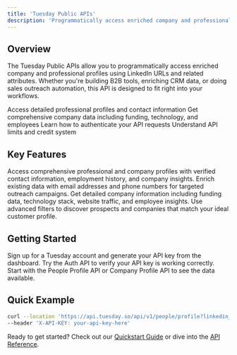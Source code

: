 ```yaml
---
title: 'Tuesday Public APIs'
description: 'Programmatically access enriched company and professional profiles using LinkedIn URLs and related attributes'
---
```


## Overview

The Tuesday Public APIs allow you to programmatically access enriched company and professional profiles using LinkedIn URLs and related attributes. Whether you're building B2B tools, enriching CRM data, or doing sales outreach automation, this API is designed to fit right into your workflows.

<CardGroup cols={2}>
  <Card
    title="People APIs"
    icon="users"
    href="/api-reference/people/profile"
  >
    Access detailed professional profiles and contact information
  </Card>
  <Card
    title="Company APIs"
    icon="building"
    href="/api-reference/company/profile"
  >
    Get comprehensive company data including funding, technology, and employees
  </Card>
  <Card
    title="Authentication"
    icon="key"
    href="/authentication"
  >
    Learn how to authenticate your API requests
  </Card>
  <Card
    title="Rate Limits"
    icon="gauge"
    href="/rate-limits-and-credits"
  >
    Understand API limits and credit system
  </Card>
</CardGroup>

## Key Features

<AccordionGroup>
  <Accordion title="Rich Profile Data">
    Access comprehensive professional and company profiles with verified contact information, employment history, and company insights.
  </Accordion>

  <Accordion title="Contact Enrichment">
    Enrich existing data with email addresses and phone numbers for targeted outreach campaigns.
  </Accordion>

  <Accordion title="Company Intelligence">
    Get detailed company information including funding data, technology stack, website traffic, and employee insights.
  </Accordion>

  <Accordion title="Search & Discovery">
    Use advanced filters to discover prospects and companies that match your ideal customer profile.
  </Accordion>
</AccordionGroup>

## Getting Started

<Steps>
  <Step title="Get Your API Key">
    Sign up for a Tuesday account and generate your API key from the dashboard.
  </Step>
  <Step title="Make Your First Request">
    Try the Auth API to verify your API key is working correctly.
  </Step>
  <Step title="Explore the APIs">
    Start with the People Profile API or Company Profile API to see the data available.
  </Step>
</Steps>

## Quick Example

```bash
curl --location 'https://api.tuesday.so/api/v1/people/profile?linkedin_url=https://www.linkedin.com/in/example' \
--header 'X-API-KEY: your-api-key-here'
```

Ready to get started? Check out our [Quickstart Guide](/quickstart) or dive into the [API Reference](/api-reference/auth/check-api-key).
